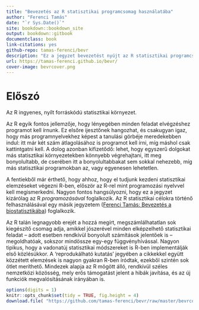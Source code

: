 ```yaml
--- 
title: "Bevezetés az R statisztikai programcsomag használatába"
author: "Ferenci Tamás"
date: "`r Sys.Date()`"
site: bookdown::bookdown_site
output: bookdown::gitbook
documentclass: book
link-citations: yes
github-repo: tamas-ferenci/bevr
description: "Ez a jegyzet bevezetést nyújt az R statisztikai programcsomag alapjaiba."
url: https://tamas-ferenci.github.io/bevr/
cover-image: bevrcover.png
---
```


# Előszó

Az R ingyenes, nyílt forráskódú statisztikai környezet.

Az R egyik fontos jellemzője, hogy lényegében minden feladat elvégzéshez programot kell írnunk. Ez elsőre ijesztőnek hangozhat, és csakugyan igaz, hogy más programnyelvekhez képest a tanulási görbéje meredekebben indul: itt már két szám átlagolásához is programot kell írni, míg máshol csak kattintgatni kell. A dolog azonban kifizetődő: lehet, hogy egyszerű dolgokat más statisztikai környezetekben könnyebb végrehajtani, itt meg bonyolultabb, de cserében itt a bonyolultabbakat sem sokkal nehezebb, míg más statisztikai programokban az, vagy egyenesen lehetetlen.

A fentiekből már érthető, hogy ahhoz, hogy el tudjunk kezdeni statisztikai elemzéseket végezni R-ben, először az R-rel mint programozási nyelvvel kell megismerkedni. Nagyon fontos hangsúlyozni, hogy ez a jegyzet kizárólag az R _programozásával_ foglalkozik. Az R statisztikai célokra történő felhasználásával egy másik jegyzetem ([Ferenci Tamás: Bevezetés a biostatisztikába](https://tamas-ferenci.github.io/FerenciTamas_BevezetesABiostatisztikaba/)) foglalkozik.

Az R talán legnagyobb erejét a hozzá megírt, megszámlálhatatlan sok kiegészítő csomag adja, amikkel jószerével minden elképzelhető statisztikai feladat -- adott esetben rendkívül bonyolult számítások jelentőek is -- megoldhatóak, sokszor mindössze egy-egy függvényhívással. Nagyon tipikus, hogy a vadonatúj statisztikai módszereket is R-ben implementálják első közlésükkor. A 'reprodukálható kutatás' jegyében a cikkekkel együtt közzétett elemzések is nagyon gyakran R-ben íródtak, ezekből szintén sok ötlet meríthető. Mindezek alapja az R mögött álló, rendkívül széles nemzetközi közösség, mely erős támogatást jelent a hibák javítása, és az új funkciók megvalósításának irányában is.

```r
options(digits = 1)
knitr::opts_chunk$set(tidy = TRUE, fig.height = 4)
download.file( "https://github.com/tamas-ferenci/bevr/raw/master/bevrcover.png", "./docs/bevrcover.png", mode = "wb" )
```
